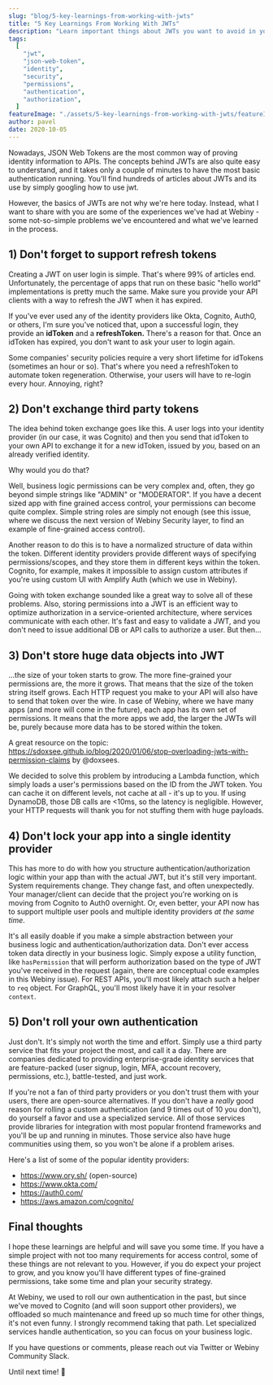 ```yaml
---
slug: "blog/5-key-learnings-from-working-with-jwts"
title: "5 Key Learnings From Working With JWTs"
description: "Learn important things about JWTs you want to avoid in your projects.  to save time, money and a few headaches."
tags:
  [
    "jwt",
    "json-web-token",
    "identity",
    "security",
    "permissions",
    "authentication",
    "authorization",
  ]
featureImage: "./assets/5-key-learnings-from-working-with-jwts/featureImage.png"
author: pavel
date: 2020-10-05
---
```


Nowadays, JSON Web Tokens are the most common way of proving identity information to APIs. The concepts behind JWTs are also quite easy to understand, and it takes only a couple of minutes to have the most basic authentication running. You'll find hundreds of articles about JWTs and its use by simply googling <ExternalLink href="https://www.google.com/search?q=how+to+use+jwt">how to use jwt</ExternalLink>.

However, the basics of JWTs are not why we're here today. Instead, what I want to share with you are some of the experiences we've had at Webiny - some not-so-simple problems we've encountered and what we've learned in the process.

## 1) Don't forget to support refresh tokens

Creating a JWT on user login is simple. That's where 99% of articles end. Unfortunately, the percentage of apps that run on these basic "hello world" implementations is pretty much the same. Make sure you provide your API clients with a way to refresh the JWT when it has expired.

If you've ever used any of the identity providers like Okta, Cognito, Auth0, or others, I'm sure you've noticed that, upon a successful login, they provide an **idToken** and a **refreshToken.** There's a reason for that. Once an idToken has expired, you don't want to ask your user to login again.

Some companies' security policies require a very short lifetime for idTokens (sometimes an hour or so). That's where you need a refreshToken to automate token regeneration. Otherwise, your users will have to re-login every hour. Annoying, right?

## 2) Don't exchange third party tokens

The idea behind token exchange goes like this. A user logs into your identity provider (in our case, it was Cognito) and then you send that idToken to your own API to exchange it for a new idToken, issued by _you,_ based on an already verified identity.

Why would you do that?

Well, business logic permissions can be very complex and, often, they go beyond simple strings like "ADMIN" or "MODERATOR". If you have a decent sized app with fine grained access control, your permissions can become quite complex. Simple string roles are simply not enough (see <ExternalLink href="https://github.com/webiny/webiny-js/issues/1194">this issue</ExternalLink>, where we discuss the next version of Webiny Security layer, to find an example of fine-grained access control).

Another reason to do this is to have a normalized structure of data within the token. Different identity providers provide different ways of specifying permissions/scopes, and they store them in different keys within the token. Cognito, for example, makes it impossible to assign custom attributes if you're using custom UI with <ExternalLink href="https://docs.amplify.aws/lib/auth/overview/q/platform/js">Amplify Auth</ExternalLink> (which we use in Webiny).

Going with token exchange sounded like a great way to solve all of these problems. Also, storing permissions into a JWT is an efficient way to optimize authorization in a service-oriented architecture, where services communicate with each other. It's fast and easy to validate a JWT, and you don't need to issue additional DB or API calls to authorize a user. But then...

## 3) Don't store huge data objects into JWT

...the size of your token starts to grow. The more fine-grained your permissions are, the more it grows. That means that the size of the token string itself grows. Each HTTP request you make to your API will also have to send that token over the wire. In case of Webiny, where we have many apps (and more will come in the future), each app has its own set of permissions. It means that the more apps we add, the larger the JWTs will be, purely because more data has to be stored within the token.

A great resource on the topic: <ExternalLink href="https://sdoxsee.github.io/blog/2020/01/06/stop-overloading-jwts-with-permission-claims">https://sdoxsee.github.io/blog/2020/01/06/stop-overloading-jwts-with-permission-claims</ExternalLink> by <ExternalLink href="https://twitter.com/doxsees">@doxsees</ExternalLink>.

We decided to solve this problem by introducing a Lambda function, which simply loads a user's permissions based on the ID from the JWT token. You can cache it on different levels, not cache at all - it's up to you. If using DynamoDB, those DB calls are <10ms, so the latency is negligible. However, your HTTP requests will thank you for not stuffing them with huge payloads.

## 4) Don't lock your app into a single identity provider

This has more to do with how you structure authentication/authorization logic within your app than with the actual JWT, but it's still very important. System requirements change. They change fast, and often unexpectedly. Your manager/client can decide that the project you're working on is moving from Cognito to Auth0 overnight. Or, even better, your API now has to support multiple user pools and multiple identity providers _at the same time_.

It's all easily doable if you make a simple abstraction between your business logic and authentication/authorization data. Don't ever access token data directly in your business logic. Simply expose a utility function, like `hasPermission` that will perform authorization based on the type of JWT you've received in the request (again, there are conceptual code examples in <ExternalLink href="https://github.com/webiny/webiny-js/issues/1194">this Webiny issue</ExternalLink>). For REST APIs, you'll most likely attach such a helper to `req` object. For GraphQL, you'll most likely have it in your resolver `context`.

## 5) Don't roll your own authentication

Just don't. It's simply not worth the time and effort. Simply use a third party service that fits your project the most, and call it a day. There are companies dedicated to providing enterprise-grade identity services that are feature-packed (user signup, login, MFA, account recovery, permissions, etc.), battle-tested, and just work.

If you're not a fan of third party providers or you don't trust them with your users, there are open-source alternatives. If you don't have a _really_ good reason for rolling a custom authentication (and 9 times out of 10 you don't), do yourself a favor and use a specialized service. All of those services provide libraries for integration with most popular frontend frameworks and you'll be up and running in minutes. Those service also have huge communities using them, so you won't be alone if a problem arises.

Here's a list of some of the popular identity providers:
- https://www.ory.sh/ (open-source)
- https://www.okta.com/ 
- https://auth0.com/
- https://aws.amazon.com/cognito/

## Final thoughts

I hope these learnings are helpful and will save you some time. If you have a simple project with not too many requirements for access control, some of these things are not relevant to you. However, if you do expect your project to grow, and you know you'll have different types of fine-grained permissions, take some time and plan your security strategy. 

At Webiny, we used to roll our own authentication in the past, but since we've moved to Cognito (and will soon support other providers), we offloaded so much maintenance and freed up so much time for other things, it's not even funny. I strongly recommend taking that path. Let specialized services handle authentication, so you can focus on your business logic.

If you have questions or comments, please reach out via <ExternalLink href="https://twitter.com/paveldenisjuk">Twitter</ExternalLink> or <ExternalLink href="https://www.webiny.com/slack/">Webiny Community Slack</ExternalLink>.

Until next time! 🍻
